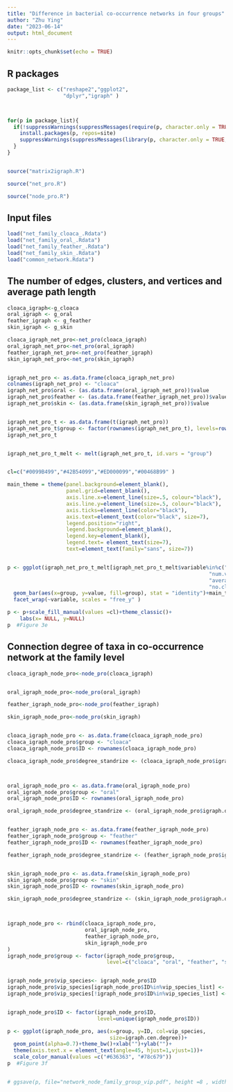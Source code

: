 ---
title: "Difference in bacterial co-occurrence networks in four groups"
author: "Zhu Ying"
date: "2023-06-14"
output: html_document
---

```{r setup, include=FALSE}
knitr::opts_chunk$set(echo = TRUE)
```

## R packages
```{r}


package_list <- c("reshape2","ggplot2", 
                  "dplyr","igraph" )



for(p in package_list){
  if(!suppressWarnings(suppressMessages(require(p, character.only = TRUE, quietly = TRUE, warn.conflicts = FALSE)))){
    install.packages(p, repos=site)
    suppressWarnings(suppressMessages(library(p, character.only = TRUE, quietly = TRUE, warn.conflicts = FALSE)))
  }
}


source("matrix2igraph.R")

source("net_pro.R")

source("node_pro.R")


```

## Input files
```{r}
load("net_family_cloaca_.Rdata")
load("net_family_oral_.Rdata")
load("net_family_feather_.Rdata")
load("net_family_skin_.Rdata")
load("common_network.Rdata")
```



## The number of edges, clusters, and vertices and average path length

```{r}
cloaca_igraph<-g_cloaca  
oral_igraph <- g_oral
feather_igraph <- g_feather
skin_igraph <- g_skin

cloaca_igraph_net_pro<-net_pro(cloaca_igraph)
oral_igraph_net_pro<-net_pro(oral_igraph)
feather_igraph_net_pro<-net_pro(feather_igraph)
skin_igraph_net_pro<-net_pro(skin_igraph)


igraph_net_pro <- as.data.frame(cloaca_igraph_net_pro)
colnames(igraph_net_pro) <- "cloaca"
igraph_net_pro$oral <- (as.data.frame(oral_igraph_net_pro))$value
igraph_net_pro$feather <- (as.data.frame(feather_igraph_net_pro))$value
igraph_net_pro$skin <- (as.data.frame(skin_igraph_net_pro))$value


igraph_net_pro_t <- as.data.frame(t(igraph_net_pro))
igraph_net_pro_t$group <- factor(rownames(igraph_net_pro_t), levels=rownames(igraph_net_pro_t))
igraph_net_pro_t


igraph_net_pro_t_melt <- melt(igraph_net_pro_t, id.vars = "group") 


cl=c("#0099B499","#42B54099","#ED000099","#00468B99" )

main_theme = theme(panel.background=element_blank(),
                   panel.grid=element_blank(),
                   axis.line.x=element_line(size=.5, colour="black"),
                   axis.line.y=element_line(size=.5, colour="black"),
                   axis.ticks=element_line(color="black"),
                   axis.text=element_text(color="black", size=7),
                   legend.position="right",
                   legend.background=element_blank(),
                   legend.key=element_blank(),
                   legend.text= element_text(size=7),
                   text=element_text(family="sans", size=7))


p <- ggplot(igraph_net_pro_t_melt[igraph_net_pro_t_melt$variable%in%c("num.edges",
                                                                 "num.vertices",
                                                                 "average.path.length",
                                                                 "no.clusters"),])+
  geom_bar(aes(x=group, y=value, fill=group), stat = "identity")+main_theme+
  facet_wrap(~variable, scales = "free_y" )

p <- p+scale_fill_manual(values =cl)+theme_classic()+
    labs(x= NULL, y=NULL) 
p  #Figure 3e
```


## Connection degree of taxa in co-occurrence network at the family level
```{r}
cloaca_igraph_node_pro<-node_pro(cloaca_igraph)


oral_igraph_node_pro<-node_pro(oral_igraph)

feather_igraph_node_pro<-node_pro(feather_igraph)

skin_igraph_node_pro<-node_pro(skin_igraph)


cloaca_igraph_node_pro <- as.data.frame(cloaca_igraph_node_pro)
cloaca_igraph_node_pro$group <- "cloaca"
cloaca_igraph_node_pro$ID <- rownames(cloaca_igraph_node_pro)

cloaca_igraph_node_pro$degree_standrize <- (cloaca_igraph_node_pro$igraph.degree/sum(cloaca_igraph_node_pro$igraph.degree))*100



oral_igraph_node_pro <- as.data.frame(oral_igraph_node_pro)
oral_igraph_node_pro$group <- "oral"
oral_igraph_node_pro$ID <- rownames(oral_igraph_node_pro)

oral_igraph_node_pro$degree_standrize <- (oral_igraph_node_pro$igraph.degree/sum(oral_igraph_node_pro$igraph.degree))*100


feather_igraph_node_pro <- as.data.frame(feather_igraph_node_pro)
feather_igraph_node_pro$group <- "feather"
feather_igraph_node_pro$ID <- rownames(feather_igraph_node_pro)

feather_igraph_node_pro$degree_standrize <- (feather_igraph_node_pro$igraph.degree/sum(feather_igraph_node_pro$igraph.degree))*100


skin_igraph_node_pro <- as.data.frame(skin_igraph_node_pro)
skin_igraph_node_pro$group <- "skin"
skin_igraph_node_pro$ID <- rownames(skin_igraph_node_pro)

skin_igraph_node_pro$degree_standrize <- (skin_igraph_node_pro$igraph.degree/sum(skin_igraph_node_pro$igraph.degree))*100



igraph_node_pro <- rbind(cloaca_igraph_node_pro, 
                         oral_igraph_node_pro,
                         feather_igraph_node_pro,
                         skin_igraph_node_pro
)
igraph_node_pro$group <- factor(igraph_node_pro$group, 
                                level=c("cloaca", "oral", "feather", "skin"))


igraph_node_pro$vip_species<- igraph_node_pro$ID
igraph_node_pro$vip_species[igraph_node_pro$ID%in%vip_species_list] <- "vip"
igraph_node_pro$vip_species[!igraph_node_pro$ID%in%vip_species_list] <- "other"


igraph_node_pro$ID <- factor(igraph_node_pro$ID, 
                             level=unique(igraph_node_pro$ID))

p <- ggplot(igraph_node_pro, aes(x=group, y=ID, col=vip_species, 
                                 size=igraph.cen.degree))+ 
  geom_point(alpha=0.7)+theme_bw()+xlab("")+ylab("")+
  theme(axis.text.x = element_text(angle=45, hjust=1,vjust=1))+
  scale_color_manual(values =c("#636363", "#78c679"))
p  #Figure 3f


# ggsave(p, file="network_node_family_group_vip.pdf", height =8 , width =6 )

```

